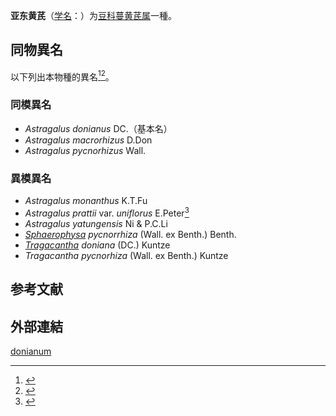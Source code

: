 {{Speciesbox
| name = 亚东黄芪
| status = 
| status_system = 
| image =
| genus = Phyllolobium
| species = donianum
| authority = (DC.) M.L.Zhang & Podlech, 2006
}}

'''亚东黄芪'''（[[学名|学名]]：{{lang|la|''Phyllolobium donianum''}}）为[[豆科|豆科]][[蔓黄芪属|蔓黄芪属]]一種。

== 同物異名 ==
以下列出本物種的異名<ref>{{Cite journal|title=Revision of the Genus Phyllolobium Fisch. (Leguminosae-Papilionoideae)|url=https://onlinelibrary.wiley.com/doi/abs/10.1002/fedr.200511090|last=Zhang|first=M.-L.|last2=Podlech|first2=D.|date=2006|journal=Feddes Repertorium|issue=1-2|doi=10.1002/fedr.200511090|volume=117|pages=41–64|language=en|issn=1522-239X|access-date=2019-06-21|archive-date=2019-09-11|archive-url=https://web.archive.org/web/20190911144846/https://onlinelibrary.wiley.com/doi/abs/10.1002/fedr.200511090|dead-url=no}}</ref><ref>{{Cite web|title=Phyllolobium donianum (DC.) M.L.Zhang & Podlech|url=https://www.gbif.org/species/3975878|accessdate=2019-06-21|work=www.gbif.org|language=en|archive-date=2019-09-12|archive-url=https://web.archive.org/web/20190912185808/https://www.gbif.org/species/3975878|dead-url=no}}</ref>。

===同模異名===
*''Astragalus donianus'' DC.（基本名）
*''Astragalus macrorhizus'' D.Don
*''Astragalus pycnorhizus'' Wall.

===異模異名===

*''Astragalus monanthus'' K.T.Fu
*''Astragalus prattii'' var. ''uniflorus'' E.Peter<ref>{{cite web| url =http://www.bioinfo.cn/db05/KmzwSpecies.php?action=view&id=27862| title =一花黄耆（变种）| work =《中国高等植物数据库全库》| publisher =中国科学院微生物研究所| author =昆明植物研究所| access-date =2009-02-21| deadurl =yes| archiveurl =https://web.archive.org/web/20160305012527/http://www.bioinfo.cn/db05/KmzwSpecies.php?action=view&id=27862| archivedate =2016-03-05}}</ref>
*''Astragalus yatungensis'' Ni & P.C.Li
*''[[Sphaerophysa|Sphaerophysa]] pycnorrhiza'' (Wall. ex Benth.) Benth.
*''[[Tragacantha|Tragacantha]] doniana'' (DC.) Kuntze
*''Tragacantha pycnorhiza'' (Wall. ex Benth.) Kuntze

== 参考文献 ==
{{reflist}}

==外部連結==
{{Taxonbar}}
[[Category:蔓黄芪属|donianum]]
{{植物小作品}}